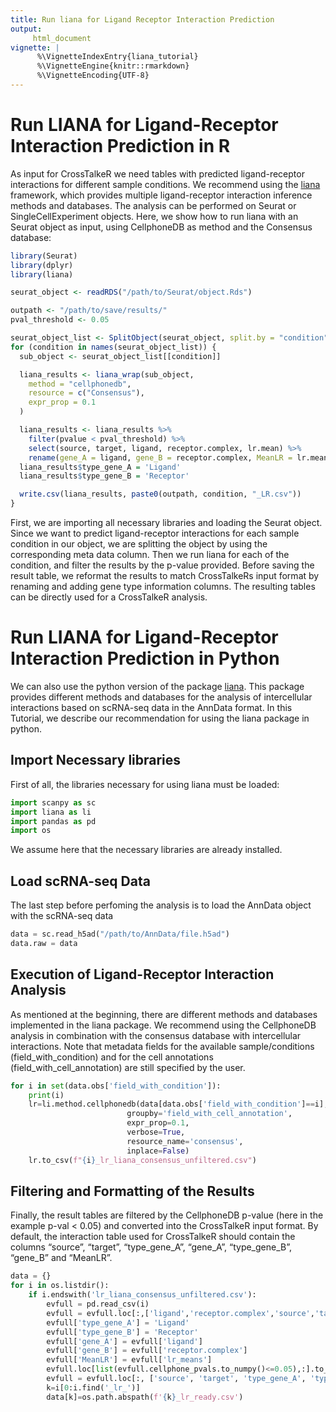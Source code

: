 ```yaml
---
title: Run liana for Ligand Receptor Interaction Prediction
output:
     html_document
vignette: |
      %\VignetteIndexEntry{liana_tutorial}
      %\VignetteEngine{knitr::rmarkdown}
      %\VignetteEncoding{UTF-8}
---
```


# Run LIANA for Ligand-Receptor Interaction Prediction in R

As input for CrossTalkeR we need tables with predicted ligand-receptor interactions for different sample conditions. We recommend using the [liana](https://saezlab.github.io/liana/articles/liana_tutorial.html) framework, which provides multiple ligand-receptor interaction inference methods and databases. The analysis can be performed on Seurat or SingleCellExperiment objects. Here, we show how to run liana with an Seurat object as input, using CellphoneDB as method and the Consensus database: 

```R
library(Seurat)
library(dplyr)
library(liana)

seurat_object <- readRDS("/path/to/Seurat/object.Rds")

outpath <- "/path/to/save/results/"
pval_threshold <- 0.05

seurat_object_list <- SplitObject(seurat_object, split.by = "condition")
for (condition in names(seurat_object_list)) {
  sub_object <- seurat_object_list[[condition]]

  liana_results <- liana_wrap(sub_object,
    method = "cellphonedb",
    resource = c("Consensus"),
    expr_prop = 0.1
  )

  liana_results <- liana_results %>%
    filter(pvalue < pval_threshold) %>%
    select(source, target, ligand, receptor.complex, lr.mean) %>%
    rename(gene_A = ligand, gene_B = receptor.complex, MeanLR = lr.mean)
  liana_results$type_gene_A = 'Ligand'
  liana_results$type_gene_B = 'Receptor'

  write.csv(liana_results, paste0(outpath, condition, "_LR.csv"))
}
```

First, we are importing all necessary libraries and loading the Seurat object. Since we want to predict ligand-receptor interactions for each sample condition in our object, we are splitting the object by using the corresponding meta data column. Then we run liana for each of the condition, and filter the results by the p-value provided. Before saving the result table, we reformat the results to match CrossTalkeRs input format by renaming and adding gene type information columns. The resulting tables can be directly used for a CrossTalkeR analysis.

# Run LIANA for Ligand-Receptor Interaction Prediction in Python

 We can also use the python version of the package [liana](https://liana-py.readthedocs.io/en/latest/). This package provides different methods and databases for the analysis of intercellular interactions based on scRNA-seq data in the AnnData format. In this Tutorial, we describe our recommendation for using the liana package in python.

## Import Necessary libraries

First of all, the libraries necessary for using liana must be loaded:
```python
import scanpy as sc
import liana as li
import pandas as pd
import os
```
We assume here that the necessary libraries are already installed.

## Load scRNA-seq Data

The last step before perfoming the analysis is to load the AnnData object with the scRNA-seq data
```python

data = sc.read_h5ad("/path/to/AnnData/file.h5ad")
data.raw = data
```

## Execution of Ligand-Receptor Interaction Analysis

As mentioned at the beginning, there are different methods and databases implemented in the liana package. We recommend using the CellphoneDB analysis in combination with the consensus database with intercellular interactions. Note that metadata fields for the available sample/conditions (field_with_condition) and for the cell annotations (field_with_cell_annotation) are still specified by the user.

```python
for i in set(data.obs['field_with_condition']):
    print(i)
    lr=li.method.cellphonedb(data[data.obs['field_with_condition']==i],
                          groupby='field_with_cell_annotation',
                          expr_prop=0.1,
                          verbose=True,
                          resource_name='consensus',
                          inplace=False)
    lr.to_csv(f"{i}_lr_liana_consensus_unfiltered.csv")
```

## Filtering and Formatting of the Results

Finally, the result tables are filtered by the CellphoneDB p-value (here in the example p-val < 0.05) and converted into the CrossTalkeR input format. By default, the interaction table used for CrossTalkeR should contain the columns "source", "target", "type_gene_A", "gene_A", "type_gene_B", "gene_B" and "MeanLR".
```python
data = {}
for i in os.listdir():
    if i.endswith('lr_liana_consensus_unfiltered.csv'):
        evfull = pd.read_csv(i)
        evfull = evfull.loc[:,['ligand','receptor.complex','source','target','lr_means','cellphone_pvals']]
        evfull['type_gene_A'] = 'Ligand'
        evfull['type_gene_B'] = 'Receptor'
        evfull['gene_A'] = evfull['ligand']
        evfull['gene_B'] = evfull['receptor.complex']
        evfull['MeanLR'] = evfull['lr_means']
        evfull.loc[list(evfull.cellphone_pvals.to_numpy()<=0.05),:].to_csv(f'{k}_lr_ready.csv')
        evfull = evfull.loc[:, ['source', 'target', 'type_gene_A', 'type_gene_B', 'gene_A', 'gene_B', 'MeanLR']]
        k=i[0:i.find('_lr_')]
        data[k]=os.path.abspath(f'{k}_lr_ready.csv')
```
